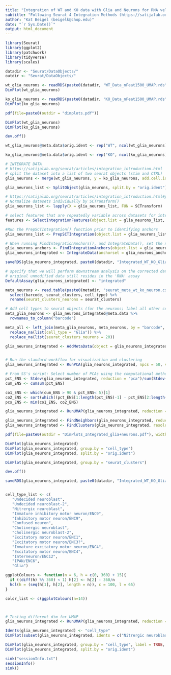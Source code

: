 ```yaml
---
title: "Integration of WT and KO data with Glia and Neurons for RNA velocity of all cells"
subtitle: "Following Seurat 4 Integration Methods (https://satijalab.org/seurat/articles/integration_introduction.html)"
author: "Kat Beigel (beigelk@chop.edu)"
date: "`r Sys.Date()`"
output: html_document
---
```


```r

library(Seurat)
library(ggplot2)
library(patchwork)
library(tidyverse)
library(scales)
```

```r

datadir <- "Seurat/DataObjects/"
outdir <- "Seurat/DataObjects/"

wt_glia_neurons <- readRDS(paste0(datadir, "WT_Data_nFeat1500_UMAP.rds"))
DimPlot(wt_glia_neurons)

ko_glia_neurons <- readRDS(paste0(datadir, "KO_Data_nFeat1500_UMAP.rds"))
DimPlot(ko_glia_neurons)

pdf(file=paste0(outdir = "dimplots.pdf"))

DimPlot(wt_glia_neurons)
DimPlot(ko_glia_neurons)

dev.off()

```

```r

wt_glia_neurons@meta.data$orig.ident <- rep("WT", ncol(wt_glia_neurons))

ko_glia_neurons@meta.data$orig.ident <- rep("KO", ncol(ko_glia_neurons))

```

```r

# INTEGRATE DATA
# https://satijalab.org/seurat/articles/integration_introduction.html
# split the dataset into a list of two seurat objects (stim and CTRL)
glia_neurons <- merge(wt_glia_neurons, y = ko_glia_neurons, add.cell.ids = c("WT", "KO"), project = "Glia+Neurons")

glia_neurons_list <- SplitObject(glia_neurons, split.by = "orig.ident")

# https://satijalab.org/seurat/articles/integration_introduction.html#performing-integration-on-datasets-normalized-with-sctransform
# Normalize datasets individually by SCTransform()
glia_neurons_list <- lapply(X = glia_neurons_list, FUN = SCTransform)

# select features that are repeatedly variable across datasets for integration
features <- SelectIntegrationFeatures(object.list = glia_neurons_list, nfeatures = 3000)

#Run the PrepSCTIntegration() function prior to identifying anchors
glia_neurons_list <- PrepSCTIntegration(object.list = glia_neurons_list, anchor.features = features)

# When running FindIntegrationAnchors(), and IntegrateData(), set the normalization.method parameter to the value SCT.
glia_neurons_anchors <- FindIntegrationAnchors(object.list = glia_neurons_list, anchor.features = features, normalization.method = "SCT")
glia_neurons_integrated <- IntegrateData(anchorset = glia_neurons_anchors, normalization.method = "SCT")

saveRDS(glia_neurons_integrated, paste0(datadir, "Integrated_WT_KO_Glia+Neurons.rds"))

```


```r

# specify that we will perform downstream analysis on the corrected data note that the
# original unmodified data still resides in the 'RNA' assay
DefaultAssay(glia_neurons_integrated) <- "integrated"

meta_neurons <- read.table(paste0(metadir, "seurat_meta_wt_ko_neuron.csv"), sep=",", header=TRUE, row.names=1) %>%
  select(barcode, seurat_clusters, cell_type) %>%
  rename(seurat_clusters_neurons = seurat_clusters)

# Add cell types to seurat objects (for the neurons; label all other cells "glia")
meta_glia_neurons <- glia_neurons_integrated@meta.data %>%
  rownames_to_column("barcode")

meta_all <- left_join(meta_glia_neurons, meta_neurons, by = "barcode", unmatched = "error") %>%
  replace_na(list(cell_type = "Glia")) %>%
  replace_na(list(seurat_clusters_neurons = 20))

glia_neurons_integrated <- AddMetaData(object = glia_neurons_integrated, metadata = meta_all$cell_type, col.name = 'cell_type')


# Run the standard workflow for visualization and clustering
glia_neurons_integrated <- RunPCA(glia_neurons_integrated, npcs = 50, verbose = FALSE)

# From SS's script: Select number of PCAs using the computational method:
pct_ENS <- Stdev(glia_neurons_integrated, reduction = "pca")/sum(Stdev(glia_neurons_integrated, reduction = "pca"))*100
cum_ENS <- cumsum(pct_ENS)

co1_ENS <- which(cum_ENS > 90 & pct_ENS< 5)[1]
co2_ENS <- sort(which((pct_ENS[1:length(pct_ENS)-1] - pct_ENS[2:length(pct_ENS)]) > 0.1), decreasing = T)[1] + 1
pcs_ENS <- min(co1_ENS, co2_ENS)

glia_neurons_integrated <- RunUMAP(glia_neurons_integrated, reduction = "pca", dims = 1:pcs_ENS)

glia_neurons_integrated <- FindNeighbors(glia_neurons_integrated, reduction = "pca", dims = 1:pcs_ENS)
glia_neurons_integrated <- FindClusters(glia_neurons_integrated, resolution = 0.6)

pdf(file=paste0(outdir = "DimPlots_Integrated_glia+neurons.pdf"), width = 12, height = 10)

DimPlot(glia_neurons_integrated)
DimPlot(glia_neurons_integrated, group.by = "cell_type")
DimPlot(glia_neurons_integrated, split.by = "orig.ident")

DimPlot(glia_neurons_integrated, group.by = "seurat_clusters")

dev.off()

saveRDS(glia_neurons_integrated, paste0(datadir, "Integrated_WT_KO_Glia+Neurons_UMAP.rds"))


cell_type_list <- c(
   "Undecided neuroblast",
   "Undecided neuroblast-2",
   "Nitrergic neuroblast",
   "Immature inhibitory motor neuron/ENC9",
   "Inhibitory motor neuron/ENC9",
   "Confused neuron",
   "Cholinergic neuroblast",
   "Cholinergic neuroblast-2",
   "Excitatory motor neuron/ENC1",
   "Excitatory motor neuron/ENC3?",
   "Immature excitatory motor neuron/ENC4",
   "Excitatory motor neuron/ENC4",
   "Interneuron/ENC12",
   "IPAN/ENC6",
   "Glia")

ggplotColours <- function(n = 6, h = c(0, 360) + 15){
  if ((diff(h) %% 360) < 1) h[2] <- h[2] - 360/n
  hcl(h = (seq(h[1], h[2], length = n)), c = 100, l = 65)
}

color_list <- c(ggplotColours(n=14))



# Testing different dim for UMAP
glia_neurons_integrated <- RunUMAP(glia_neurons_integrated, reduction = "pca", dims = 1:30)

Idents(glia_neurons_integrated) <- "cell_type"
DimPlot(subset(glia_neurons_integrated, idents = c("Nitrergic neuroblast"), invert = FALSE), label = TRUE, cols = color_list, order = rev(cell_type_list))

DimPlot(glia_neurons_integrated, group.by = "cell_type", label = TRUE, label.size=2)
DimPlot(glia_neurons_integrated, split.by = "orig.ident")


```

```r
sink("sessionInfo.txt")
sessionInfo()
sink()
```



